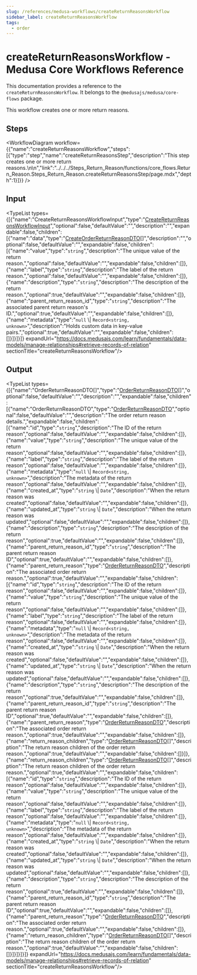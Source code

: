 ```yaml
---
slug: /references/medusa-workflows/createReturnReasonsWorkflow
sidebar_label: createReturnReasonsWorkflow
tags:
  - order
---
```



# createReturnReasonsWorkflow - Medusa Core Workflows Reference

This documentation provides a reference to the `createReturnReasonsWorkflow`. It belongs to the `@medusajs/medusa/core-flows` package.

This workflow creates one or more return reasons.

## Steps

<WorkflowDiagram workflow={{"name":"createReturnReasonsWorkflow","steps":[{"type":"step","name":"createReturnReasonsStep","description":"This step creates one or more return reasons.\n\n","link":"../../../Steps_Return_Reason/functions/core_flows.Return_Reason.Steps_Return_Reason.createReturnReasonsStep/page.mdx","depth":1}]}} />

## Input

<TypeList types={[{"name":"CreateReturnReasonsWorkflowInput","type":"[CreateReturnReasonsWorkflowInput](../../../../types/core_flows.CreateReturnReasonsWorkflowInput/page.mdx)","optional":false,"defaultValue":"","description":"","expandable":false,"children":[{"name":"data","type":"[CreateOrderReturnReasonDTO](../../../../../order/interfaces/order.CreateOrderReturnReasonDTO/page.mdx)[]","description":"","optional":false,"defaultValue":"","expandable":false,"children":[{"name":"value","type":"`string`","description":"The unique value of the return reason.","optional":false,"defaultValue":"","expandable":false,"children":[]},{"name":"label","type":"`string`","description":"The label of the return reason.","optional":false,"defaultValue":"","expandable":false,"children":[]},{"name":"description","type":"`string`","description":"The description of the return reason.","optional":true,"defaultValue":"","expandable":false,"children":[]},{"name":"parent_return_reason_id","type":"`string`","description":"The associated parent return reason's ID.","optional":true,"defaultValue":"","expandable":false,"children":[]},{"name":"metadata","type":"`null` \\| `Record<string, unknown>`","description":"Holds custom data in key-value pairs.","optional":true,"defaultValue":"","expandable":false,"children":[]}]}]}]} expandUrl="https://docs.medusajs.com/learn/fundamentals/data-models/manage-relationships#retrieve-records-of-relation" sectionTitle="createReturnReasonsWorkflow"/>

## Output

<TypeList types={[{"name":"OrderReturnReasonDTO[]","type":"[OrderReturnReasonDTO](../../../../../order/interfaces/order.OrderReturnReasonDTO/page.mdx)[]","optional":false,"defaultValue":"","description":"","expandable":false,"children":[{"name":"OrderReturnReasonDTO","type":"[OrderReturnReasonDTO](../../../../../order/interfaces/order.OrderReturnReasonDTO/page.mdx)","optional":false,"defaultValue":"","description":"The order return reason details.","expandable":false,"children":[{"name":"id","type":"`string`","description":"The ID of the return reason","optional":false,"defaultValue":"","expandable":false,"children":[]},{"name":"value","type":"`string`","description":"The unique value of the return reason","optional":false,"defaultValue":"","expandable":false,"children":[]},{"name":"label","type":"`string`","description":"The label of the return reason","optional":false,"defaultValue":"","expandable":false,"children":[]},{"name":"metadata","type":"`null` \\| `Record<string, unknown>`","description":"The metadata of the return reason","optional":false,"defaultValue":"","expandable":false,"children":[]},{"name":"created_at","type":"`string` \\| `Date`","description":"When the return reason was created","optional":false,"defaultValue":"","expandable":false,"children":[]},{"name":"updated_at","type":"`string` \\| `Date`","description":"When the return reason was updated","optional":false,"defaultValue":"","expandable":false,"children":[]},{"name":"description","type":"`string`","description":"The description of the return reason","optional":true,"defaultValue":"","expandable":false,"children":[]},{"name":"parent_return_reason_id","type":"`string`","description":"The parent return reason ID","optional":true,"defaultValue":"","expandable":false,"children":[]},{"name":"parent_return_reason","type":"[OrderReturnReasonDTO](../../../../../order/interfaces/order.OrderReturnReasonDTO/page.mdx)","description":"The associated order return reason.","optional":true,"defaultValue":"","expandable":false,"children":[{"name":"id","type":"`string`","description":"The ID of the return reason","optional":false,"defaultValue":"","expandable":false,"children":[]},{"name":"value","type":"`string`","description":"The unique value of the return reason","optional":false,"defaultValue":"","expandable":false,"children":[]},{"name":"label","type":"`string`","description":"The label of the return reason","optional":false,"defaultValue":"","expandable":false,"children":[]},{"name":"metadata","type":"`null` \\| `Record<string, unknown>`","description":"The metadata of the return reason","optional":false,"defaultValue":"","expandable":false,"children":[]},{"name":"created_at","type":"`string` \\| `Date`","description":"When the return reason was created","optional":false,"defaultValue":"","expandable":false,"children":[]},{"name":"updated_at","type":"`string` \\| `Date`","description":"When the return reason was updated","optional":false,"defaultValue":"","expandable":false,"children":[]},{"name":"description","type":"`string`","description":"The description of the return reason","optional":true,"defaultValue":"","expandable":false,"children":[]},{"name":"parent_return_reason_id","type":"`string`","description":"The parent return reason ID","optional":true,"defaultValue":"","expandable":false,"children":[]},{"name":"parent_return_reason","type":"[OrderReturnReasonDTO](../../../../../order/interfaces/order.OrderReturnReasonDTO/page.mdx)","description":"The associated order return reason.","optional":true,"defaultValue":"","expandable":false,"children":[]},{"name":"return_reason_children","type":"[OrderReturnReasonDTO](../../../../../order/interfaces/order.OrderReturnReasonDTO/page.mdx)[]","description":"The return reason children of the order return reason.","optional":true,"defaultValue":"","expandable":false,"children":[]}]},{"name":"return_reason_children","type":"[OrderReturnReasonDTO](../../../../../order/interfaces/order.OrderReturnReasonDTO/page.mdx)[]","description":"The return reason children of the order return reason.","optional":true,"defaultValue":"","expandable":false,"children":[{"name":"id","type":"`string`","description":"The ID of the return reason","optional":false,"defaultValue":"","expandable":false,"children":[]},{"name":"value","type":"`string`","description":"The unique value of the return reason","optional":false,"defaultValue":"","expandable":false,"children":[]},{"name":"label","type":"`string`","description":"The label of the return reason","optional":false,"defaultValue":"","expandable":false,"children":[]},{"name":"metadata","type":"`null` \\| `Record<string, unknown>`","description":"The metadata of the return reason","optional":false,"defaultValue":"","expandable":false,"children":[]},{"name":"created_at","type":"`string` \\| `Date`","description":"When the return reason was created","optional":false,"defaultValue":"","expandable":false,"children":[]},{"name":"updated_at","type":"`string` \\| `Date`","description":"When the return reason was updated","optional":false,"defaultValue":"","expandable":false,"children":[]},{"name":"description","type":"`string`","description":"The description of the return reason","optional":true,"defaultValue":"","expandable":false,"children":[]},{"name":"parent_return_reason_id","type":"`string`","description":"The parent return reason ID","optional":true,"defaultValue":"","expandable":false,"children":[]},{"name":"parent_return_reason","type":"[OrderReturnReasonDTO](../../../../../order/interfaces/order.OrderReturnReasonDTO/page.mdx)","description":"The associated order return reason.","optional":true,"defaultValue":"","expandable":false,"children":[]},{"name":"return_reason_children","type":"[OrderReturnReasonDTO](../../../../../order/interfaces/order.OrderReturnReasonDTO/page.mdx)[]","description":"The return reason children of the order return reason.","optional":true,"defaultValue":"","expandable":false,"children":[]}]}]}]}]} expandUrl="https://docs.medusajs.com/learn/fundamentals/data-models/manage-relationships#retrieve-records-of-relation" sectionTitle="createReturnReasonsWorkflow"/>
